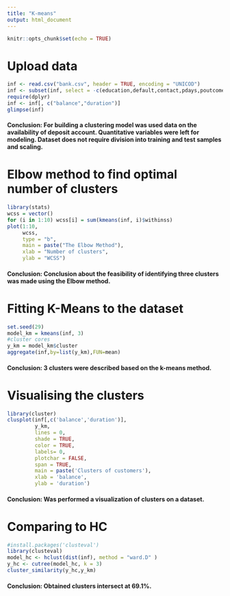 ---
title: "K-means"
output: html_document
---

```{r setup, include=FALSE}
knitr::opts_chunk$set(echo = TRUE)
```

# Upload data
```{r}
inf <- read.csv("bank.csv", header = TRUE, encoding = "UNICOD")
inf <- subset(inf, select = -c(education,default,contact,pdays,poutcome,month,campaign,previous))
require(dplyr)
inf <- inf[, c("balance","duration")]
glimpse(inf)
```
#### Conclusion: For building a clustering model was used data on the availability of deposit account. Quantitative variables were left for modeling. Dataset does not require division into training and test samples and scaling.

# Elbow method to find optimal number of clusters
```{r}
library(stats)
wcss = vector()
for (i in 1:10) wcss[i] = sum(kmeans(inf, i)$withinss)
plot(1:10,
     wcss,
     type = "b",
     main = paste("The Elbow Method"),
     xlab = "Number of clusters",
     ylab = "WCSS")
```
#### Conclusion: Conclusion about the feasibility of identifying three clusters was made using the Elbow method.

# Fitting K-Means to the dataset
```{r}
set.seed(29)
model_km = kmeans(inf, 3)
#cluster cores
y_km = model_km$cluster
aggregate(inf,by=list(y_km),FUN=mean)
```
#### Conclusion: 3 clusters were described based on the k-means method.

# Visualising the clusters
```{r}
library(cluster)
clusplot(inf[,c('balance','duration')],
         y_km,
         lines = 0,
         shade = TRUE,
         color = TRUE,
         labels= 0,
         plotchar = FALSE,
         span = TRUE,
         main = paste('Clusters of customers'),
         xlab = 'balance',
         ylab = 'duration')
```
#### Conclusion: Was performed a visualization of clusters on a dataset.

# Comparing to HC
```{r}
#install.packages('clusteval')
library(clusteval)
model_hc <- hclust(dist(inf), method = "ward.D" )
y_hc <- cutree(model_hc, k = 3)
cluster_similarity(y_hc,y_km)
```
#### Conclusion: Obtained clusters intersect at 69.1%.